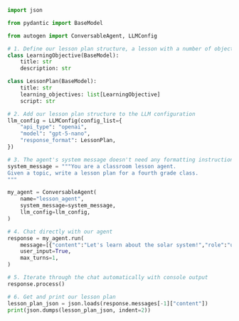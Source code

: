 ```python
import json

from pydantic import BaseModel

from autogen import ConversableAgent, LLMConfig

# 1. Define our lesson plan structure, a lesson with a number of objectives
class LearningObjective(BaseModel):
    title: str
    description: str

class LessonPlan(BaseModel):
    title: str
    learning_objectives: list[LearningObjective]
    script: str

# 2. Add our lesson plan structure to the LLM configuration
llm_config = LLMConfig(config_list={
    "api_type": "openai",
    "model": "gpt-5-nano",
    "response_format": LessonPlan,
})

# 3. The agent's system message doesn't need any formatting instructions
system_message = """You are a classroom lesson agent.
Given a topic, write a lesson plan for a fourth grade class.
"""

my_agent = ConversableAgent(
    name="lesson_agent",
    system_message=system_message,
    llm_config=llm_config,
)

# 4. Chat directly with our agent
response = my_agent.run(
    message=[{"content":"Let's learn about the solar system!","role":"user"}],
    user_input=True,
    max_turns=1,
)

# 5. Iterate through the chat automatically with console output
response.process()

# 6. Get and print our lesson plan
lesson_plan_json = json.loads(response.messages[-1]["content"])
print(json.dumps(lesson_plan_json, indent=2))
```

